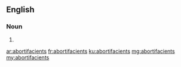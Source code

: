==English==

===Noun===
{{head|en|plural}}

# {{plural of|abortifacient|lang=en}}

[[ar:abortifacients]]
[[fr:abortifacients]]
[[ku:abortifacients]]
[[mg:abortifacients]]
[[my:abortifacients]]